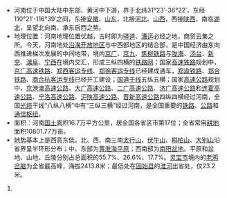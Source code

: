 *河南位于中国大陆中东部、黄河中下游，界于北纬31°23′-36°22′，东经110°21′-116°39′之间，东接[[安徽|安徽]]、[[山东|山东]]，北接[[河北|河北]]、[[山西|山西]]，西接[[陕西|陕西]]，南临[[湖北|湖北]]，呈望北向南、承东启西之势。
*地理位置：河南地理位置优越，古时即为[[驿道|驿道]]、[[漕运|漕运]]必经之地，商贸云集之所。今天，河南地处[[沿海开放地区|沿海开放地区]]与中西部地区的结合部，是中国经济由东向西推进梯次发展的中间地带，境内[[京广|京广]]、[[京九|京九]]、[[焦柳铁路|焦柳铁路]]与[[陇海铁路|陇海]]、[[汤台铁路|汤台]]、[[新兖铁路|新兖]]、[[漯阜铁路|漯阜]]、[[宁西铁路|宁西]]在境内交汇，形成三纵四横的[[铁路网|铁路网]]；国家[[高速铁路|高速铁路]]规划中，[[京广高速铁路|京广高速铁路]]、[[郑西客运专线|郑西客运专线]]、[[郑徐客运专线|郑徐客运专线]]已经建成通车，[[郑渝铁路|郑渝铁路]]、[[郑合铁路|郑合铁路]]、[[商合杭客运专线|商合杭客运专线]]已经开工建设；[[中华人民共和国国道|国道干线]]五纵五横；国家[[高速公路|高速公路]]规划中，[[京港澳高速公路|京港澳高速公路]]、[[大广高速公路|大广高速公路]]、[[二广高速公路|二广高速公路]]、[[济广高速公路|济广高速公路]]和[[连霍高速公路|连霍高速公路]]、[[宁洛高速公路|宁洛高速公路]]、[[沪陕高速公路|沪陕高速公路]]、[[晋新高速公路|晋新高速公路]]四纵四横经过河南，全国[[光缆|光缆]]干线“八纵八横”中有“三纵三横”经过河南，是全国重要的[[铁路|铁路]]、[[公路|公路]]和[[通信|通信]][[枢纽|枢纽]]。
*面积：河南[[国土|国土]]面积16.7万平方公里，居全国各省区市第17位；全省常用[[耕地|耕地]]面积10801.77万亩。
*[[地势|地势]]基本上是西高东低。北、西、南三南[[太行山|太行山]]、[[伏牛山|伏牛山]]、[[桐柏山|桐柏山]]、[[大别山|大别山]]沿省界呈半环形分布；中、东部为[[黄淮海平原|黄淮海平原]]；西南部为[[南阳|南阳]][[盆地|盆地]]。平原和盆地、山地、丘陵分别占总面积的55.7%、26.6%、17.7%。[[灵宝市|灵宝市]]境内的[[老鸦岔脑|老鸦岔脑]]为全省最高峰，海拔2413.8米；最低处在[[固始县|固始县]]的[[淮河|淮河]]出省处，仅23.2米。
#{{cite web|url=http://www.henan.gov.cn/hngk |title=河南省政府门户网站 | language=zh-hans }}